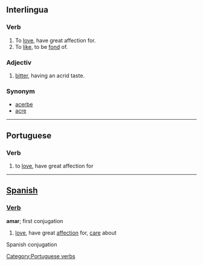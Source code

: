 ==Interlingua==
===Verb===
#To [[love]],  have great affection for.
#To [[like]], to be [[fond]] of.

===Adjectiv===
#[[bitter]], having an acrid taste. 

===Synonym===
*[[acerbe]]
*[[acre]]

----
==Portuguese==
===Verb===

# to [[love]], have great affection for

----
==[[Spanish]]==
===[[Verb]]===
'''amar'''; first conjugation

# [[love]], have great [[affection]] for, [[care]] about
[[Category:Portuguese verbs]]

Spanish conjugation

{{W.es.v.conj.ar|Am}}
